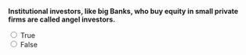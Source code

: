 ::: {.question-block}

**Institutional investors, like big Banks, who buy equity in small private firms are called angel investors.**

<form>
  <input type="radio" name="q30" value="T" onclick="checkAnswer('q30','F')"> True<br>
  <input type="radio" name="q30" value="F" onclick="checkAnswer('q30','F')"> False<br>
</form>

<div id="feedback-q30" class="feedback" data-status="" style="display:none;">
  The sentence is FALSE: Angel investors are usually individuals, not institutions.
</div>

:::
